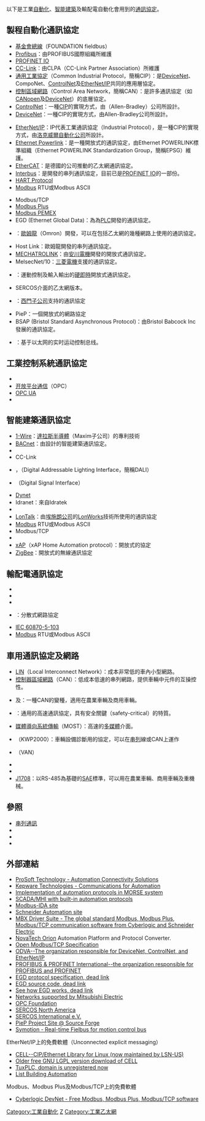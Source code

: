 以下是工業[[自動化|自動化]]、[[智能建築|智能建築]]及輸配電自動化會用到的[[通訊協定|通訊協定]]。

==製程自動化通訊協定==
<!--*[[DF-1|DF-1]]-->
*[[基金會總線|基金會總線]]（FOUNDATION fieldbus）
*[[Profibus|Profibus]]：由PROFIBUS國際組織所維護
*[[PROFINET_IO|PROFINET IO]]
*[[CC-Link|CC-Link]]：由CLPA（CC-Link Partner Association）所維護
*[[通用工業協定|通用工業協定]]（Common Industrial Protocol，簡稱CIP）：是[[DeviceNet|DeviceNet]]、CompoNet、[[ControlNet|ControlNet]]及[[EtherNet/IP|EtherNet/IP]]共同的應用層協定。
*[[控制區域網路|控制區域網路]]（Control Area Network，簡稱CAN）：是許多通訊協定（如[[CANopen|CANopen]]及[[DeviceNet|DeviceNet]]）的底層協定。
*[[ControlNet|ControlNet]]：一種[[通用工業協定|CIP]]的實現方式，由{{le|艾伦-布拉德利公司|Allen-Bradley}}（Allen-Bradley）公司所設計。
*[[DeviceNet|DeviceNet]]：一種CIP的實現方式，由Allen-Bradley公司所設計。
<!--*[[DirectNet|DirectNet]]：台灣洸洋電子專有的PLC通訊協定-->
*[[EtherNet/IP|EtherNet/IP]]：IP代表工業通訊協定（Industrial Protocol），是一種CIP的實現方式，由[[洛克威爾自動化公司|洛克威爾自動化公司]]所設計。
*[[Ethernet_Powerlink|Ethernet Powerlink]]：是一種開放式的通訊協定，由Ethernet POWERLINK標準組織（Ethernet POWERLINK Standardization Group，簡稱EPSG）維護。
*[[EtherCAT|EtherCAT]]：是德國的{{tsl|en|Beckhoff|Beckhoff}}公司推動的乙太網通訊協定。
*[[Interbus|Interbus]]：是{{tsl|en|Phoenix Contact|菲尼克斯电气}}開發的串列通訊協定，目前已是[[PROFINET_IO|PROFINET IO]]的一部份。
*[[HART_Protocol|HART Protocol]]
*[[Modbus|Modbus]] RTU或Modbus ASCII
<!--*Modbus-NET - Modbus for Networks-->
*Modbus/TCP
*[[Modbus_Plus|Modbus Plus]]
*[[Modbus_PEMEX|Modbus PEMEX]]  
*EGD (Ethernet Global Data)：為{{le|GE Fanuc|GE Intelligent Platforms}}為[[可程式邏輯控制器|PLC]]開發的通訊協定。
*{{le|FINS|FINS}}：[[歐姆龍|歐姆龍]]（Omron）開發，可以在包括乙太網的幾種網路上使用的通訊協定。
*Host Link：歐姆龍開發的串列通訊協定。
*[[MECHATROLINK|MECHATROLINK]]：由[[安川電機|安川電機]]開發的開放式通訊協定。
*MelsecNet/10：[[三菱電機|三菱電機]]支援的通訊協定。
*{{le|SERCOS介面|SERCOS interface}}：運動控制及輸入輸出的[[硬即時|硬即時]]開放式通訊協定。
*{{le|SERCOS III|SERCOS III}}SERCOS介面的乙太網版本。
<!--*GE [[Service_Request_Transport_Protocol|SRTP]] - [[GE_Fanuc_Automation_North_America,_Inc.|GE Fanuc]] [[Programmable_logic_controller|PLC]]s-->
<!-- or does the initialism "SRTP" mean something completely different here? -->
*{{le|Sinec H1|Sinec H1}}：[[西門子公司|西門子公司]]支持的通訊協定
<!--*SynqNet - [[Danaher_Corporation|Danaher]]-->
<!--*[[TTEthernet|TTEthernet]] - [[TTTech|TTTech]]-->
*PieP：一個開放式的網路協定
*BSAP (Bristol Standard Asynchronous Protocol)：由Bristol Babcock Inc發展的通訊協定。
*{{le|Symotion|Symotion}}：基于以太网的实时运动控制总线。

==工業控制系統通訊協定==
*{{le|MTConnect|MTConnect}}
*[[开放平台通信|开放平台通信]]（OPC）
*[[OPC_UA|OPC UA]]
*{{le|數據分發服務|Data Distribution Service|OMG DDS}}
==智能建築通訊協定==
*[[1-Wire|1-Wire]]：[[達拉斯半導體|達拉斯半導體]]（Maxim子公司）的專利技術
*[[BACnet|BACnet]]：由{{tsl|en|ASHRAE|美國冷凍空調協會}}設計的智能建築通訊協定。
*{{le|C-Bus|C-Bus (protocol)}}
*CC-Link
*{{le|數位可定址照明介面協定|Digital Addressable Lighting Interface}}，（Digital Addressable Lighting Interface，簡稱DALI）
*{{le|DSI|Digital Signal Interface}}（Digital Signal Interface）
*[[Dynet|Dynet]]
*Idranet：來自Idratek
*{{le|KNX|KNX (standard)}}
*[[LonTalk|LonTalk]]：由[[埃施朗公司|埃施朗公司]]的[[LonWorks|LonWorks]]技術所使用的通訊協定
*[[Modbus|Modbus]] RTU或Modbus ASCII
*Modbus/TCP
*{{le|oBIX|oBIX}}
*[[xAP|xAP]]（xAP Home Automation protocol）：開放式的協定
*[[ZigBee|ZigBee]]：開放式的無線通訊協定

==輸配電通訊協定==
*{{le|IEC 61850|IEC 61850}}
*{{le|IEC 60870-5-101|IEC 60870-5-101}}
*{{le|IEC 60870-5-104|IEC 60870-5-104}}
*{{le|DNP3|DNP3}}：分散式網路協定
*[[IEC_60870-5-103|IEC 60870-5-103]]
*[[Modbus|Modbus]] RTU或Modbus ASCII
==車用通訊協定及網路==
*[[LIN|LIN]]（Local Interconnect Network）：成本非常低的車內小型網路。 
*[[控制器區域網路|控制器區域網路]]（CAN）：低成本低速的串列網路，提供車輛中元件的互操控性。
*{{le|J1939|J1939}}及{{le|ISO11783|ISO11783}}：一種CAN的變種，適用在農業車輛及商用車輛。
*{{le|FlexRay|FlexRay}}：通用的高速通訊協定，具有安全關鍵（safety-critical）的特質。
*[[MOST|媒體導向系統傳輸]]（MOST）：高速的[[多媒體|多媒體]]介面。
*{{le|Keyword Protocol 2000|Keyword Protocol 2000}}（KWP2000）：車輛設備診斷用的協定，可以在[[串列|串列]]線或CAN上運作
*{{le|车辆区域网|Vehicle Area Network}}（VAN）
*{{le|IDB-1394|IDB-1394}}
*{{le|SMARTwireX||SMARTwireX}}
*[[J1708|J1708]]：以RS-485為基礎的[[車輛工程師學會|SAE]]標準，可以用在農業車輛、商用車輛及重機械。

==參照==

* [[串列通訊|串列通訊]]
* {{tsl|en|list of network protocols|網路通訊協定列表}}
* {{tsl|en|vehicle bus|車用網路}}
* {{tsl|en|Protocol converter|通訊協定轉換器}}

==外部連結==
* [http://www.prosoft-technology.com/ ProSoft Technology - Automation Connectivity Solutions]
* [http://www.kepware.com/ Kepware Technologies - Communications for Automation]
* [http://www.racom.eu/eng/products/morse_main.html Implementation of automation protocols in MORSE system] 
* [http://www.pcvuesolutions.com SCADA/MHI with built-in automation protocols]
* [http://www.modbus.org Modbus-IDA site]
* [https://web.archive.org/web/20060820111049/http://www.modicon.com/Default.htm  Schneider Automation site]
* [http://www.cyberlogic.com MBX Driver Suite - The global standard Modbus, Modbus Plus, Modbus/TCP communication software from Cyberlogic and Schneider Electric]
* [https://web.archive.org/web/20080623041000/http://www.novatechweb.com/orion.html NovaTech Orion] Automation Platform and Protocol Converter.
* [https://web.archive.org/web/20110527143546/http://www.nsls.bnl.gov/organization/OpsEng/ElectricalSys/RFSys/PLCinterlocks/openmbustcp.htm Open Modbus/TCP Specification]
* [http://www.odva.org/ ODVA--The organization responsible for DeviceNet, ControlNet, and EtherNet/IP] {{Wayback|url=http://www.odva.org/ |date=20160223002805 }}
* [http://www.profibus.com PROFIBUS & PROFINET International--the organization responsible for PROFIBUS and PROFINET]
* [https://web.archive.org/web/20081209040110/http://application.gefanuc.com/support/plc/fax06810.htm EGD protocol specification, dead link] 
* [https://web.archive.org/web/20070927225244/http://www.ge-fanuc.com/support/plc/downloads/Genius/commegd.zip EGD source code, dead link]
* [https://web.archive.org/web/20070927230646/http://www.gefanuc.com/cwc/gefanuc/products/ictrl.html See how EGD works, dead link ]
* [http://www.mitsubishi-automation.com/products/networks_content.html Networks supported by Mitsubishi Electric]
* [http://www.opcfoundation.org/ OPC Foundation]
* [http://www.sercos.com SERCOS North America]
* [https://web.archive.org/web/20080405051534/http://www.sercos.de/english/index.htm SERCOS International e.V.]
* [http://sourceforge.net/projects/piep/ PieP Project Site @ Source Forge]
* [http://www.symotion.org/ Symotion  - Real-time Fielbus for motion control bus]{{dead link|date=2018年4月 |bot=InternetArchiveBot |fix-attempted=yes }}

EtherNet/IP上的免費軟體（Unconnected explicit messaging）
* [https://web.archive.org/web/20070929022808/http://rongage.org/cell.php CELL--CIP/Ethernet Library for Linux (now maintained by LSN-US)]
* [ftp://ftp.rongage.org/pub/cell/ Older free GNU LGPL version download of CELL]{{dead link|date=2018年4月 |bot=InternetArchiveBot |fix-attempted=yes }}
* [https://web.archive.org/web/20121031175604/http://www.tuxplc.net/ TuxPLC, domain is unregistered now]
* [https://web.archive.org/web/20101126115019/http://ekkotv.com/list-building-automation/list-building-automation-review List Building Automation]
Modbus、Modbus Plus及Modbus/TCP上的免費軟體
* [http://www.cyberlogic.com Cyberlogic DevNet - Free Modbus, Modbus Plus, Modbus/TCP software]

{{自動化通訊協定}}

[[Category:工業自動化|Category:工業自動化]]
[[Category:自動化|Z]]
[[Category:工業乙太網|Category:工業乙太網]]